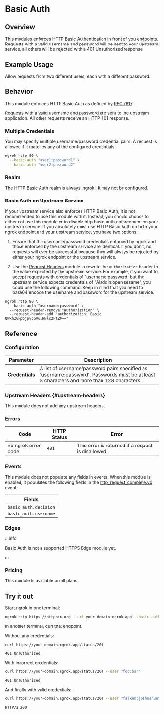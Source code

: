 
# Basic Auth

## Overview

This modules enforces HTTP Basic Authentication in front of you endpoints.
Requests with a valid username and password will be sent to your upstream
service, all others will be rejected with a 401 Unauthorized response.

## Example Usage

Allow requests from two different users, each with a different password.

<Tabs groupId="connectivity" queryString="cty">
	<TabItem value="agent-cli" label="Agent CLI" default>
		<AgentCliExample />
	</TabItem>
	<TabItem value="agent-config" label="Agent Config">
		<AgentConfigExample />
	</TabItem>
	<TabItem value="ssh" label="SSH">
		<SshExample />
	</TabItem>
	<TabItem value="go-sdk" label="Go">
		<GoSdkExample />
	</TabItem>
	<TabItem value="javascript-sdk" label="Javascript">
		<JavascriptSdkExample />
	</TabItem>
	<TabItem value="python-sdk" label="Python">
		<PythonSdkExample />
	</TabItem>
	<TabItem value="rust-sdk" label="Rust">
		<RustSdkExample />
	</TabItem>
	<TabItem value="k8s" label="Kubernetes Controller">
		<KubernetesExample />
	</TabItem>
</Tabs>

## Behavior

This module enforces HTTP Basic Auth as defined by [RFC
7617](https://datatracker.ietf.org/doc/html/rfc7617).

Requests with a valid username and password are sent to the upstream
application. All other requests receive an HTTP 401 response.

### Multiple Credentials

You may specify multiple username/password credential pairs. A request is
allowed if it matches any of the configured credentials.

```bash
ngrok http 80 \
  --basic-auth "user1:password1" \
  --basic-auth "user2:password2"
```

### Realm

The HTTP Basic Auth realm is always 'ngrok'. It may not be configured.

### Basic Auth on Upstream Service

If your upstream service also enforces HTTP Basic Auth, it is not recommended
to use this module with it. Instead, you should choose to either not use this
module or to disable http basic auth enforcement on your upstream service. If
you absolutely must use HTTP Basic Auth on both your ngrok endpoint and your
upstream service, you have two options:

1. Ensure that the username/password credentials enforced by ngrok and those
   enforced by the upstream service are identical. If you don't, no requests will
   ever be successful because they will always be rejected by either your ngrok
   endpoint or the upstream service.

2. Use the [Request Headers](/http/request-headers) module to rewrite the
   `authorization` header to the value expected by the upstream service. For
   example, if you want to accept requests with credentials of "username:password,
   but the upstream service expects credentials of "Aladdin:open sesame", you
   could use the following command. Keep in mind that you need to base64 encode
   the username and password for the upstream service.

```
ngrok http 80 \
  --basic-auth "username:password" \
  --request-header-remove "authorization" \
  --request-header-add "authorization: Basic QWxhZGRpbjpvcGVuIHNlc2FtZQ=="
```

## Reference

### Configuration

| Parameter       | Description                                                                                                                               |
| --------------- | ----------------------------------------------------------------------------------------------------------------------------------------- |
| **Credentials** | A list of username/password pairs specified as 'username:password'. Passwords must be at least 8 characters and more than 128 characters. |

### Upstream Headers {#upstream-headers}

This module does not add any upstream headers.

### Errors

| Code                | HTTP Status | Error                                              |
| ------------------- | ----------- | -------------------------------------------------- |
| no ngrok error code | `401`       | This error is returned if a request is disallowed. |

### Events

This module does not populate any fields in events.
When this module is enabled, it populates the following fields in the
[http_request_complete.v0](/obs/reference/#http-request-complete) event:

| Fields                |
| --------------------- |
| `basic_auth.decision` |
| `basic_auth.username` |

### Edges

:::info

Basic Auth is not a supported HTTPS Edge module yet.

:::

### Pricing

This module is available on all plans.

## Try it out

Start ngrok in one terminal:

```bash
ngrok http https://httpbin.org --url your-domain.ngrok.app --basic-auth "falken:joshuahunter2"
```

In another terminal, curl that endpoint.

Without any credentials:

```bash
curl https://your-domain.ngrok.app/status/200
```

`401 Unauthorized`

With incorrect credentials:

```bash
curl https://your-domain.ngrok.app/status/200 --user "foo:bar"
```

`401 Unauthorized`

And finally with valid credentials:

```bash
curl https://your-domain.ngrok.app/status/200 --user "falken:joshuahunter2" -I
```

`HTTP/2 200`
